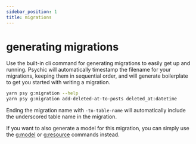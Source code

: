 ```yaml
---
sidebar_position: 1
title: migrations
---
```


# generating migrations

Use the built-in cli command for generating migrations to easily get up and running. Psychic will automatically timestamp the filename for your migrations, keeping them in sequential order, and will generate boilerplate to get you started with writing a migration.

```bash
yarn psy g:migration --help
yarn psy g:migration add-deleted-at-to-posts deleted_at:datetime
```

Ending the migration name with `-to-table-name` will automatically include the underscored table name in the migration.

If you want to also generate a model for this migration, you can simply use the [g:model](./model.mdx) or [g:resource](./resource.mdx) commands instead.
